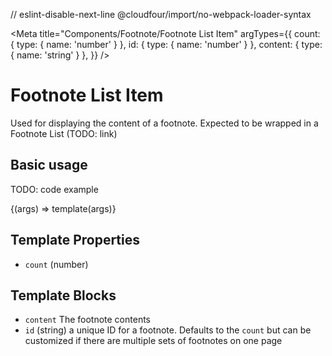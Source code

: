// eslint-disable-next-line @cloudfour/import/no-webpack-loader-syntax

<Meta
  title="Components/Footnote/Footnote List Item"
  argTypes={{
    count: { type: { name: 'number' } },
    id: { type: { name: 'number' } },
    content: { type: { name: 'string' } },
  }}
/>

# Footnote List Item

Used for displaying the content of a footnote. Expected to be wrapped in a Footnote List (TODO: link)

## Basic usage

TODO: code example

<Canvas>
  <Story
    name="Basic"
    args={{
      count: 1,
    }}
    parameters={{
      docs: {
        source: {
          code: demoSource,
        },
      },
    }}
  >
    {(args) => template(args)}
  </Story>
</Canvas>

## Template Properties

- `count` (number)

## Template Blocks

- `content` The footnote contents
- `id` (string) a unique ID for a footnote. Defaults to the `count` but can be customized if there are multiple sets of footnotes on one page
